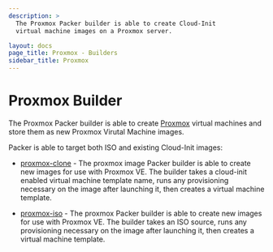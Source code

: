 ```yaml
---
description: >
  The Proxmox Packer builder is able to create Cloud-Init
  virtual machine images on a Proxmox server.

layout: docs
page_title: Proxmox - Builders
sidebar_title: Proxmox
---
```


# Proxmox Builder

The Proxmox Packer builder is able to create
[Proxmox](https://www.proxmox.com/en/proxmox-ve) virtual
machines and store them as new Proxmox Virutal Machine images.

Packer is able to target both ISO and existing Cloud-Init images:

- [proxmox-clone](/docs/builders/proxmox-clone) - The proxmox image
  Packer builder is able to create new images for use with
  Proxmox VE. The builder takes a cloud-init enabled virtual machine
  template name, runs any provisioning necessary on the image after
  launching it, then creates a virtual machine template.

- [proxmox-iso](/docs/builders/proxmox-iso) - The proxmox Packer
  builder is able to create new images for use with
  Proxmox VE. The builder takes an ISO source, runs any provisioning
  necessary on the image after launching it, then creates a virtual machine
  template.
